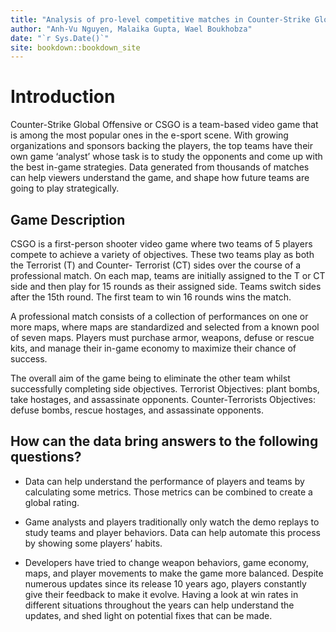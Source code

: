 ```yaml
--- 
title: "Analysis of pro-level competitive matches in Counter-Strike Global Offensive"
author: "Anh-Vu Nguyen, Malaika Gupta, Wael Boukhobza"
date: "`r Sys.Date()`"
site: bookdown::bookdown_site
---
```


# Introduction

Counter-Strike Global Offensive or CSGO is a team-based video game that is among the most popular ones in the e-sport scene. 
With growing organizations and sponsors backing the players, the top teams have their own game ‘analyst’ whose task is to study the opponents and come up with the best in-game strategies.
Data generated from thousands of matches can help viewers understand the game, and shape how future teams are going to play strategically.

## Game Description

CSGO is a first-person shooter video game where two teams of 5 players compete to achieve a variety of objectives.
These two teams play as both the Terrorist (T) and Counter- Terrorist (CT) sides over the course of a professional match. On each map, teams are initially assigned to the T or CT side and then play for 15 rounds as their assigned side. Teams switch sides after the 15th round. The first team to win 16 rounds wins the match. 

A professional match consists of a collection of performances on one or more maps, where maps are standardized and selected
from a known pool of seven maps. Players must purchase armor, weapons, defuse or rescue kits, and manage their in-game economy to maximize their chance of success.

The overall aim of the game being to eliminate the other team whilst successfully completing side objectives.
Terrorist Objectives: plant bombs, take hostages, and assassinate opponents.
Counter-Terrorists Objectives: defuse bombs, rescue hostages, and assassinate opponents.

##  How can the data bring answers to the following questions?


- Data can help understand the performance of players and teams by calculating some metrics. Those metrics can be combined to create a global rating.

- Game analysts and players traditionally only watch the demo replays to study teams and player behaviors. Data can help automate this process by showing some players’ habits. 

- Developers have tried to change weapon behaviors, game economy, maps, and player movements to make the game more balanced.  Despite numerous updates since its release 10 years ago, players constantly give their feedback to make it evolve. Having a look at win rates in different situations throughout the years can help understand the updates, and shed light on potential fixes that can be made.
